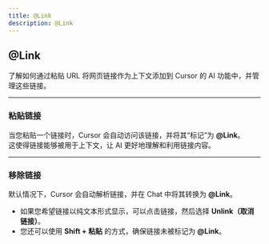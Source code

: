 ```yaml
---
title: @Link
description: @Link
---
```


## @Link

了解如何通过粘贴 URL 将网页链接作为上下文添加到 Cursor 的 AI 功能中，并管理这些链接。

---

### **粘贴链接**

当您粘贴一个链接时，Cursor 会自动访问该链接，并将其“标记”为 **@Link**。  
这使得链接能够被用于上下文，让 AI 更好地理解和利用链接内容。

---

### **移除链接**

默认情况下，Cursor 会自动解析链接，并在 Chat 中将其转换为 **@Link**。  
- 如果您希望链接以纯文本形式显示，可以点击链接，然后选择 **Unlink（取消链接）**。  
- 您还可以使用 **Shift + 粘贴** 的方式，确保链接未被标记为 **@Link**。